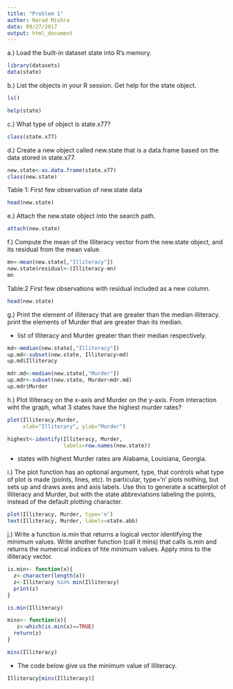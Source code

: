 ```yaml
---
title: "Problem 1"
author: Narad Mishra
data: 09/27/2017
output: html_document
---
```


a.) Load the built-in dataset state into R's memory.
```r
library(datasets)
data(state)
```
b.) List the objects in your R session. Get help for the state object.

```r
ls()
```

```r
help(state)
```

c.) What type of object is state.x77?

```r
class(state.x77)
```
d.) Create a new object called new.state that is a data.frame based on the data stored in state.x77.

```r
new.state<-as.data.frame(state.x77)
class(new.state)
```
Table 1: First few observation of new.state data
```r
head(new.state)
```
e.) Attach the new.state object into the search path.
```r
attach(new.state)
```
f.) Compute the mean of the Illiteracy vector from the new.state object, and its residual from the mean value.
```r
mn<-mean(new.state[,"Illiteracy"])
new.state$residual<-(Illiteracy-mn)
mn
```
Table:2 First few observations with residual included as a new column.
```r
head(new.state)
```
g.) Print the element of illiteracy that are greater than the median illiteracy. print the elements of Murder that are greater than its median.

* list of Illiteracy and Murder greater than their median respectively.
```r
md<-median(new.state[,"Illiteracy"])
up.md<-subset(new.state, Illiteracy>md)
up.md$Illiteracy

mdr.md<-median(new.state[,"Murder"])
up.mdr<-subset(new.state, Murder>mdr.md)
up.mdr$Murder

```
h.) Plot Illiteracy on the x-axis and Murder on the y-axis. From interaction wiht the graph, what 3 states have the highest murder rates?

```r

plot(Illiteracy,Murder,
     xlab="Illiterary", ylab="Murder")

highest<-identify(Illiteracy, Murder, 
                  labels=row.names(new.state))
```

* states with highest Murder rates are Alabama, Louisiana, Georgia.

i.) The plot function has an optional argument, type, that controls what type of plot is made (points, lines, etc). In particular, type='n' plots nothing, but sets up and draws axes and axis labels. Use this to generate a scatterplot of Illiteracy and Murder, but with the state abbreviations labeling the points, instead of the default plotting character.

```r
plot(Illiteracy, Murder, type='n')
text(Illiteracy, Murder, labels=state.abb)
```

j.) Write a function is.min that returns a logical vector identifying the minimum values. Write another function (call it mins) that calls is.min and returns the numerical indices of hte minimum values. Apply mins to the illiteracy vector.
```r
is.min<- function(x){
  z<-character(length(x))
  z<-Illiteracy %in% min(Illiteracy)
  print(z)
}
```

```r
is.min(Illiteracy)
```
```r
mins<- function(x){
   z<-which(is.min(x)==TRUE)
  return(z)
}
```
```r
mins(Illiteracy)
```

* The code below give us the minimum value of Illiteracy.

```r
Illiteracy[mins(Illiteracy)]
```
